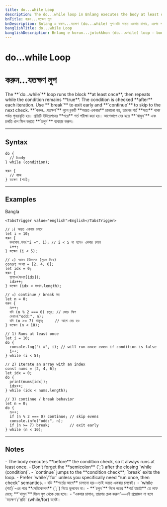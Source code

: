 ```yaml
---
title: do...while Loop
description: The do...while loop in Bnlang executes the body at least once, then repeats while the condition is true. Includes break/continue usage with examples in English, Bangla, and Banglish.
bnTitle: করুন...যতক্ষণ লুপ
bnDescription: Bnlang এ করুন...যতক্ষণ (do...while) লুপ—বডি অন্তত একবার চালায়, এরপর শর্ত সত্য থাকলে পুনরাবৃত্তি। break/continue উদাহরণসহ।
banglishTitle: do...while Loop
banglishDescription: Bnlang e korun...jotokkhon (do...while) loop — body minimum ekbar run kore, tarpor condition true thakle cholte thake.
---
```


# <I18nEnglish>do...while Loop</I18nEnglish>
# <I18nBangla>করুন...যতক্ষণ লুপ</I18nBangla>


<I18nEnglish>
The **`do...while`** loop runs the block **at least once**, then repeats while the condition remains **true**.  
The condition is checked **after** each iteration. Use **`break`** to exit early and **`continue`** to skip to the next check.
</I18nEnglish>

<I18nBangla>
**`করুন...যতক্ষণ`** লুপে ব্লকটি **অন্তত একবার** চালানো হয়, তারপর শর্ত **সত্য** থাকা পর্যন্ত পুনরাবৃত্তি হয়।  
প্রতিটি ইটারেশনের **পরে** শর্ত পরীক্ষা করা হয়। আগেভাগে বের হতে **`থামুন`** এবং চলতি ধাপ স্কিপ করতে **`চলুন`** ব্যবহার করুন।
</I18nBangla>



---

## Syntax

<I18nEnglish>

```bnl
do {
  // body
} while (condition);
```
</I18nEnglish>

<I18nBangla>

```bnl
করুন {
  // কাজ
} যতক্ষণ (শর্ত);
```
</I18nBangla>



---

## Examples

<Tabs defaultValue="bangla" className="w-full">
  <TabsList>
    <TabsTrigger value="bangla">Bangla</TabsTrigger>
    
    <TabsTrigger value="english">English</TabsTrigger>
  </TabsList>

  <TabsContent value="bangla">

```bnl
// ১) অন্তত একবার চলবে
let i = 10;
করুন {
  কনসোল.লগ("i =", i); // i < 5 না হলেও একবার চলবে
  i++;
} যতক্ষণ (i < 5);

// ২) অ্যারে ইটারেশন (সূচক দিয়ে)
const সংখ্যা = [2, 4, 6];
let idx = 0;
করুন {
  ছাপাও(সংখ্যা[idx]);
  idx++;
} যতক্ষণ (idx < সংখ্যা.length);

// ৩) continue / break সহ
let n = 0;
করুন {
  n++;
  যদি (n % 2 === 0) চলুন; // জোড় স্কিপ
  দেখাও("odd:", n);
  যদি (n >= 7) থামুন;     // আগে বের হও
} যতক্ষণ (n < 10);
```
  </TabsContent>

  

  <TabsContent value="english">

```bnl
// 1) Runs at least once
let i = 10;
do {
  console.log("i =", i); // will run once even if condition is false
  i++;
} while (i < 5);

// 2) Iterate an array with an index
const nums = [2, 4, 6];
let idx = 0;
do {
  print(nums[idx]);
  idx++;
} while (idx < nums.length);

// 3) continue / break behavior
let n = 0;
do {
  n++;
  if (n % 2 === 0) continue; // skip evens
  console.info("odd:", n);
  if (n >= 7) break;         // exit early
} while (n < 10);
```
  </TabsContent>
</Tabs>

---

## Notes

<I18nEnglish>
- The body executes **before** the condition check, so it always runs at least once.  
- Don’t forget the **semicolon** (`;`) after the closing `while (condition)`.  
- `continue` jumps to the **condition check**; `break` exits the loop.  
- Prefer `while`/`for` unless you specifically need “run once, then check” semantics.
</I18nEnglish>

<I18nBangla>
- বডি **শর্তের আগে** চালানো হয়—তাই অন্তত একবার চলবেই।  
- `while (শর্ত)`-এর পরে **সেমিকোলন** (`;`) দিতে ভুলবেন না।  
- **`চলুন`** দিলে পরের **শর্ত যাচাই** তে লাফ দেবে; **`থামুন`** দিলে লুপ থেকে বের হবে।  
- “একবার চালাও, তারপর চেক করুন”—এই প্রয়োজন না হলে `যতক্ষণ`/`প্রতি` (while/for) যথেষ্ট।
</I18nBangla>


